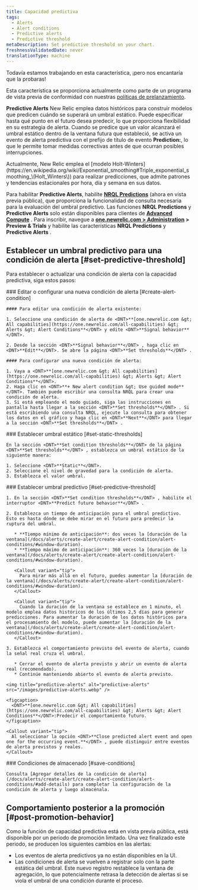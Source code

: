```yaml
---
title: Capacidad predictiva
tags:
  - Alerts
  - Alert conditions
  - Predictive alerts
  - Predictive threshold
metaDescription: Set predictive threshold on your chart.
freshnessValidatedDate: never
translationType: machine
---
```


<Callout title="avance">
  Todavía estamos trabajando en esta característica, ¡pero nos encantaría que la probaras!

  Esta característica se proporciona actualmente como parte de un programa de vista previa de conformidad con nuestras [políticas de prelanzamiento](/docs/licenses/license-information/referenced-policies/new-relic-pre-release-policy).
</Callout>

<DNT>**Predictive Alerts**</DNT> New Relic emplea datos históricos para construir modelos que predicen cuándo se superará un umbral estático. Puede especificar hasta qué punto en el futuro desea predecir, lo que proporciona flexibilidad en su estrategia de alerta. Cuando se predice que un valor alcanzará el umbral estático dentro de la ventana futura que estableció, se activa un evento de alerta predictiva con el prefijo de título de evento <DNT>**Prediction:**</DNT>, lo que le permite tomar medidas correctivas antes de que ocurran posibles interrupciones.

<Callout variant="tip">
  Actualmente, New Relic emplea el [modelo Holt-Winters](https://en.wikipedia.org/wiki/Exponential_smoothing#Triple_exponential_smoothing_\(Holt_Winters\)) para realizar predicciones, que admite patrones y tendencias estacionales por hora, día y semana en sus datos.
</Callout>

Para habilitar <DNT>**Predictive Alerts**</DNT>, habilite <DNT>**[NRQL Predictions](/docs/query-your-data/explore-query-data/use-charts/nrql-predictions)**</DNT> (ahora en vista previa pública), que proporciona la funcionalidad de consulta necesaria para la evaluación del umbral predictivo. Las funciones <DNT>**NRQL Predictions**</DNT> y <DNT>**Predictive Alerts**</DNT> solo están disponibles para clientes de **[Advanced Compute](https://newrelic.com/pricing/compute#pricing_plan-compute)** . Para inscribir, navegue a <DNT>**[one.newrelic.com &gt; Administration](https://one.newrelic.com/admin-portal) &gt; Preview &amp; Trials**</DNT> y habilite las características <DNT>**NRQL Predictions**</DNT> y <DNT>**Predictive Alerts**</DNT> .

## Establecer un umbral predictivo para una condición de alerta [#set-predictive-threshold]

Para establecer o actualizar una condición de alerta con la capacidad predictiva, siga estos pasos:

<Steps>
  <Step>
    ### Editar o configurar una nueva condición de alerta [#create-alert-condition]

    #### Para editar una condición de alerta existente:

    1. Seleccione una condición de alerta de <DNT>**[one.newrelic.com &gt; All capabilities](https://one.newrelic.com/all-capabilities) &gt; Alerts &gt; Alert Conditions**</DNT> y edite <DNT>**Signal behavior**</DNT>.

    2. Desde la sección <DNT>**Signal behavior**</DNT> , haga clic en <DNT>**Edit**</DNT>. Se abre la página <DNT>**Set thresholds**</DNT> .

    #### Para configurar una nueva condición de alerta:

    1. Vaya a <DNT>**[one.newrelic.com &gt; All capabilities](https://one.newrelic.com/all-capabilities) &gt; Alerts &gt; Alert Conditions**</DNT>.
    2. Haga clic en <DNT>**+ New alert condition &gt; Use guided mode**</DNT>. También puede escribir una consulta NRQL para crear una condición de alerta.
    3. Si está empleando el modo guiado, siga las instrucciones en pantalla hasta llegar a la sección <DNT>**Set thresholds**</DNT> . Si está escribiendo una consulta NRQL, ejecute la consulta para obtener los datos en el gráfico y haga clic en <DNT>**Next**</DNT> para llegar a la sección <DNT>**Set thresholds**</DNT> .
  </Step>

  <Step>
    ### Establecer umbral estático [#set-static-thresholds]

    En la sección <DNT>**Set condition thresholds**</DNT> de la página <DNT>**Set thresholds**</DNT> , establezca un umbral estático de la siguiente manera:

    1. Seleccione <DNT>**Static**</DNT>.
    2. Seleccione el nivel de gravedad para la condición de alerta.
    3. Establezca el valor umbral.
  </Step>

  <Step>
    ### Establecer umbral predictivo [#set-predictive-threshold]

    1. En la sección <DNT>**Set condition thresholds**</DNT> , habilite el interruptor <DNT>**Predict future behavior**</DNT> .

    2. Establezca un tiempo de anticipación para el umbral predictivo. Esto es hasta dónde se debe mirar en el futuro para predecir la ruptura del umbral.

       * **Tiempo mínimo de anticipación**: dos veces la [duración de la ventana](/docs/alerts/create-alert/create-alert-condition/alert-conditions/#window-duration).
       * **Tiempo máximo de anticipación**: 360 veces la [duración de la ventana](/docs/alerts/create-alert/create-alert-condition/alert-conditions/#window-duration).

       <Callout variant="tip">
         Para mirar más allá en el futuro, puedes aumentar la [duración de la ventana](/docs/alerts/create-alert/create-alert-condition/alert-conditions/#window-duration).
       </Callout>

       <Callout variant="tip">
         Cuando la duración de la ventana se establece en 1 minuto, el modelo emplea datos históricos de los últimos 2,5 días para generar predicciones. Para aumentar la duración de los datos históricos para el procesamiento del modelo, puede aumentar la [duración de la ventana](/docs/alerts/create-alert/create-alert-condition/alert-conditions/#window-duration).
       </Callout>

    3. Establezca el comportamiento previsto del evento de alerta, cuando la señal real cruza el umbral.

       * Cerrar el evento de alerta previsto y abrir un evento de alerta real (recomendado).
       * Continúe manteniendo abierto el evento de alerta previsto.

    <img title="predictive-alerts" alt="predictive-alerts" src="/images/predictive-alerts.webp" />

    <figcaption>
      <DNT>**[one.newrelic.com &gt; All capabilities](https://one.newrelic.com/all-capabilities) &gt; Alerts &gt; Alert Conditions**</DNT>:Predecir el comportamiento futuro.
    </figcaption>

    <Callout variant="tip">
      Al seleccionar la opción <DNT>**Close predicted alert event and open one for the occurring event.**</DNT> , puede distinguir entre eventos de alerta previstos y reales.
    </Callout>
  </Step>

  <Step>
    ### Condiciones de almacenado [#save-conditions]

    Consulta [Agregar detalles de la condición de alerta](/docs/alerts/create-alert/create-alert-condition/alert-conditions/#add-details) para completar la configuración de la condición de alerta y luego almacénala.
  </Step>
</Steps>

## Comportamiento posterior a la promoción [#post-promotion-behavior]

Como la función de capacidad predictiva está en vista previa pública, está disponible por un periodo de promoción limitado. Una vez finalizado este periodo, se producen los siguientes cambios en las alertas:

* Los eventos de alerta predictivos ya no están disponibles en la UI.
* Las condiciones de alerta se vuelven a registrar solo con la parte estática del umbral. Este nuevo registro restablece la ventana de agregación, lo que potencialmente retrasa la detección de alertas si se viola el umbral de una condición durante el proceso.